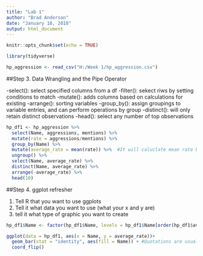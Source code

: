 ```yaml
---
title: "Lab 1"
author: "Brad Anderson"
date: "January 18, 2018"
output: html_document
---
```


```r
knitr::opts_chunk$set(echo = TRUE)
```

```r

library(tidyverse)

hp_aggression <- read_csv("H:/Week 1/hp_aggression.csv")

```

##Step 3. Data Wrangling and the Pipe Operator

-select(): select specified columns from a df
-filter(): sekect riws by setting conditions to match
-mutate(): adds columns based on calculations for existing
-arrange(): sorting variables
-group_by(): assign groupings to variable entries, and can perform operations by group
-distinct(): will only retain distinct observations
-head(): select any number of top observations

```r

hp_df1 <- hp_aggression %>% 
  select(Name, aggressions, mentions) %>% 
  mutate(rate = aggressions/mentions) %>% 
  group_by(Name) %>% 
  mutate(average_rate = mean(rate)) %>%  #It will caluclate mean rate based on the groups.
  ungroup() %>% 
  select(Name, average_rate) %>% 
  distinct(Name, average_rate) %>% 
  arrange(-average_rate) %>% 
  head(10)
```

##Step 4. ggplot refresher

1. Tell R that you want to use ggplots
2. Tell it what data you want to use (what your x and y are)
3. tell it what type of graphic you want to create

```r

hp_df1$Name <- factor(hp_df1$Name, levels = hp_df1$Name[order(hp_df1$average_rate)]) #This allows you to create ordered levels

```

```r

ggplot(data = hp_df1, aes(x = Name, y = average_rate))+
  geom_bar(stat = "identity", aes(fill = Name)) + #Quotations are usually used when describing characteristics 
  coord_flip()
```

